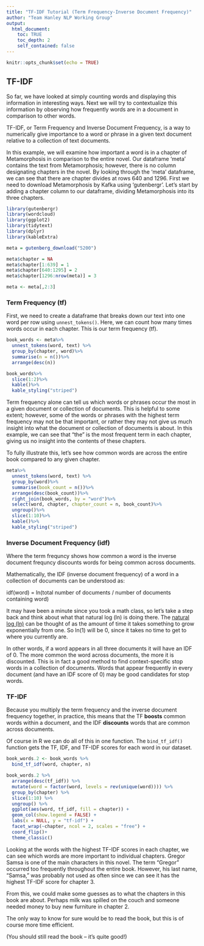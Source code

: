 ```yaml
---
title: "TF-IDF Tutorial (Term Frequency-Inverse Document Frequency)"
author: "Team Hanley NLP Working Group"
output:
  html_document:
    toc: TRUE
    toc_depth: 2
    self_contained: false
---
```


```r
knitr::opts_chunk$set(echo = TRUE)
```

## TF-IDF

So far, we have looked at simply counting words and displaying this information in interesting ways. Next we will try to contextualize this information by observing how frequently words are in a document in comparison to other words.

TF-IDF, or Term Frequency and Inverse Document Frequency, is a way to numerically give importance to a word or phrase in a given text document relative to a collection of text documents. 

In this example, we will examine how important a word is in a chapter of Metamorphosis in comparison to the entire novel. Our dataframe 'meta' contains the text from Metamorphosis; however, there is no column designating chapters in the novel. By looking through the 'meta' dataframe, we can see that there are chapter divides at rows 640 and 1296. First we need to download Metamorphosis by Kafka using 'gutenbergr'. Let's start by adding a chapter column to our dataframe, dividing Metamorphosis into its three chapters.

```r
library(gutenbergr)
library(wordcloud)
library(ggplot2)
library(tidytext)
library(dplyr)
library(kableExtra)

meta = gutenberg_download("5200") 


```

```r

meta$chapter = NA
meta$chapter[1:639] = 1
meta$chapter[640:1295] = 2
meta$chapter[1296:nrow(meta)] = 3

meta <- meta[,2:3]
```

### Term Frequency (tf)

First, we need to create a dataframe that breaks down our text into one word per row using `unnest_tokens()`. Here, we can count how many times words occur in each chapter. This is our term frequency (tf).

```r
book_words <- meta%>%
  unnest_tokens(word, text) %>%
  group_by(chapter, word)%>%
  summarise(n = n())%>%
  arrange(desc(n))

book_words%>%
  slice(1:2)%>%
  kable()%>%
  kable_styling("striped")
```

Term frequency alone can tell us which words or phrases occur the most in a given document or collection of documents. This is helpful to some extent; however, some of the words or phrases with the highest term frequency may not be that important, or rather they may not give us much insight into what the document or collection of documents is about. In this example, we can see that "the" is the most frequent term in each chapter, giving us no insight into the contents of these chapters. 

To fully illustrate this, let's see how common words are across the entire book compared to any given chapter. 

```r

meta%>%
  unnest_tokens(word, text) %>%
  group_by(word)%>%
  summarise(book_count = n())%>%
  arrange(desc(book_count))%>%
  right_join(book_words, by = "word")%>%
  select(word, chapter, chapter_count = n, book_count)%>%
  ungroup()%>%
  slice(1:10)%>%
  kable()%>%
  kable_styling("striped")


```

### Inverse Document Frequency (idf)

Where the term frequncy shows how common a word is the inverse document frequncy discounts words for being common across documents. 

Mathematically, the IDF (inverse document frequency) of a word in a collection of documents can be understood as:

idf(word) = ln(total number of documents / number of documents containing word)

It may have been a minute since you took a math class, so let's take a step back and think about what that natural log (ln) is doing there. The [natural log (ln)](https://betterexplained.com/articles/demystifying-the-natural-logarithm-ln/) can be thought of as the amount of time it takes something to grow exponentially from one. So ln(1) will be 0, since it takes no time to get to where you currently are. 

In other words, if a word appears in all three documents it will have an IDF of 0. The more common the word across documents, the more it is discounted. This is in fact a good method to find context-specific stop words in a collection of documents. Words that appear frequently in every document (and have an IDF score of 0) may be good candidates for stop words.  

### TF-IDF

Because you multiply the term frequency and the inverse document frequency together, in practice, this means that the TF **boosts** common words within a document, and the IDF **discounts** words that are common across documents.  

Of course in R we can do all of this in one function. The `bind_tf_idf()` function gets the TF, IDF, and TF-IDF scores for each word in our dataset.

```r
book_words.2 <- book_words %>%
  bind_tf_idf(word, chapter, n)

book_words.2 %>%
  arrange(desc(tf_idf)) %>%
  mutate(word = factor(word, levels = rev(unique(word)))) %>% 
  group_by(chapter) %>% 
  slice(1:10) %>% 
  ungroup() %>%
  ggplot(aes(word, tf_idf, fill = chapter)) +
  geom_col(show.legend = FALSE) +
  labs(x = NULL, y = "tf-idf") +
  facet_wrap(~chapter, ncol = 2, scales = "free") +
  coord_flip()+
  theme_classic()


```

Looking at the words with the highest TF-IDF scores in each chapter, we can see which words are more important to individual chapters. Gregor Samsa is one of the main characters in this novel. The term "Gregor" occurred too frequently throughout the entire book. However, his last name, "Samsa," was probably not used as often since we can see it has the highest TF-IDF score for chapter 3.

From this, we could make some guesses as to what the chapters in this book are about. Perhaps milk was spilled on the couch and someone needed money to buy new furniture in chapter 2.

The only way to know for sure would be to read the book, but this is of course more time efficient. 

(You should still read the book -- it's quite good!)

<br>
<br>

